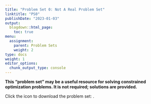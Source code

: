 ```yaml
---
title: "Problem Set 0: Not A Real Problem Set"
linktitle: "PS0"
publishDate: "2023-01-03"
output:
  blogdown::html_page:
    toc: true
menu:
  assignment:
    parent: Problem Sets
    weight: 2
type: docs
weight: 1
editor_options:
  chunk_output_type: console
---
```



:::fyi
**This "problem set" may be a useful resource for solving constrained optimization problems. It is not required; solutions are provided.**

Click the icon to download the problem set: [<i class="fas fa-file-download"></i>](/ps/PS0.pdf).

:::
